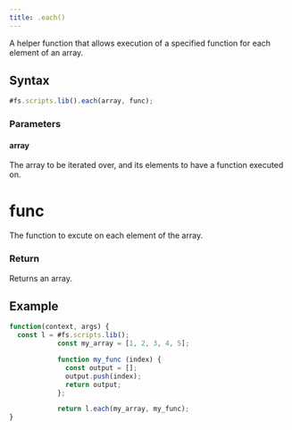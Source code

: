 ```yaml
---
title: .each()
---
```


A helper function that allows execution of a specified function for each element of an array.

## Syntax

```js
#fs.scripts.lib().each(array, func);
```

### Parameters

#### array

The array to be iterated over, and its elements to have a function executed on.

# func

The function to excute on each element of the array.

### Return

Returns an array.

## Example

```js
function(context, args) {
  const l = #fs.scripts.lib();
			const my_array = [1, 2, 3, 4, 5];

			function my_func (index) {
			  const output = [];
			  output.push(index);
			  return output;
			};

			return l.each(my_array, my_func);
}
```
